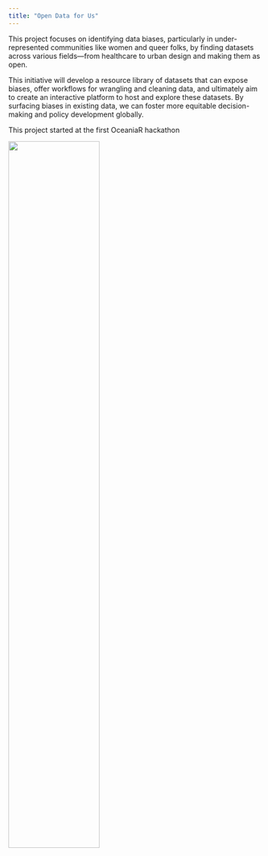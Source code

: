 ```yaml
---
title: "Open Data for Us"
---
```


This project focuses on identifying data biases, particularly in under-represented communities like women and queer folks, by finding datasets across various fields—from healthcare to urban design and making them as open.

This initiative will develop a resource library of datasets that can expose biases, offer workflows for wrangling and cleaning data, and ultimately aim to create an interactive platform to host and explore these datasets. By surfacing biases in existing data, we can foster more equitable decision-making and policy development globally.

This project started at the first OceaniaR hackathon

![](banner.png){width="60%" fig-align="center"}
